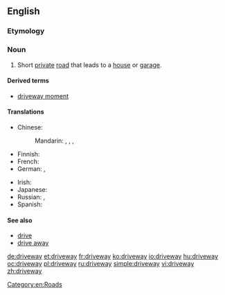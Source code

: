 ==English==

===Etymology===
{{compound|drive|way}}

===Noun===
{{wikipedia}}
{{en-noun}}

# {{US}} Short [[private]] [[road]] that leads to a [[house]] or [[garage]].

====Derived terms====
*[[driveway moment]]

====Translations====
{{trans-top|short private road}}
* Chinese:
*: Mandarin: {{t|zh|車道|sc=Hani}}, {{t|zh|车道|tr=chēdào|sc=Hani}}, {{t|zh|專用支路|sc=Hani}}, {{t|zh|专用支路|tr=zhuānyòngzhīlù|sc=Hani}}
* Finnish: {{t-|fi|ajotie}}
* French: {{t+|fr|allée}}
* German: {{t+|de|Auffahrt|f}}, {{t-|de|Zufahrt|f}}
{{trans-mid}}
* Irish: {{t-|ga|cabhsán|m}}
* Japanese: {{t-|ja|私道|tr=しどう, shidō|sc=Jpan}}
* Russian: {{t-|ru|подъездная дорожка|f|tr=pod”jezdnája doróžka|sc=Cyrl}}, {{t+|ru|проезд|m|tr=projézd|sc=Cyrl}}
* Spanish: {{t+|es|calzada}}
{{trans-bottom}}

====See also====
* [[drive]] {{British}}
*[[drive away]]

[[Category:en:Roads]]

[[de:driveway]]
[[et:driveway]]
[[fr:driveway]]
[[ko:driveway]]
[[io:driveway]]
[[hu:driveway]]
[[oc:driveway]]
[[pl:driveway]]
[[ru:driveway]]
[[simple:driveway]]
[[vi:driveway]]
[[zh:driveway]]